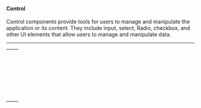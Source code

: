 
<Meta title="Docs/Category Tokens/Control Tokens" name="Control Tokens" />

#### Control

Control components provide tools for users to manage and manipulate the application or its content. They include input, select, Radio, checkbox, and other UI elements that allow users to manage and manipulate data.

---

<table>
  <tr>
    <td>
      <CodeBlock code="--ads-v2-colors-control-field-default-bg" />
    </td>
    <td>
      <ColorBlock color="--ads-v2-colors-control-field-default-bg" />
    </td>
  </tr>
  <tr>
    <td>
      <CodeBlock code="--ads-v2-colors-control-field-checked-bg" />
    </td>
    <td>
      <ColorBlock color="--ads-v2-colors-control-field-checked-bg" />
    </td>
  </tr>
  <tr>
    <td>
      <CodeBlock code="--ads-v2-colors-control-field-hover-bg" />
    </td>
    <td>
      <ColorBlock color="--ads-v2-colors-control-field-hover-bg" />
    </td>
  </tr>
  <tr>
    <td>
      <CodeBlock code="--ads-v2-colors-control-field-checked-hover-bg" />
    </td>
    <td>
      <ColorBlock color="--ads-v2-colors-control-field-checked-hover-bg" />
    </td>
  </tr>
  <tr>
    <td>
      <CodeBlock code="--ads-v2-colors-control-knob-default-bg" />
    </td>
    <td>
      <ColorBlock color="--ads-v2-colors-control-knob-default-bg" />
    </td>
  </tr>
  <tr>
    <td>
      <CodeBlock code="--ads-v2-colors-control-track-default-bg" />
    </td>
    <td>
      <ColorBlock color="--ads-v2-colors-control-track-default-bg" />
    </td>
  </tr>
  <tr>
    <td>
      <CodeBlock code="--ads-v2-colors-control-pill-default-bg" />
    </td>
    <td>
      <ColorBlock color="--ads-v2-colors-control-pill-default-bg" />
    </td>
  </tr>
  <tr>
    <td>
      <CodeBlock code="--ads-v2-colors-control-field-default-border" />
    </td>
    <td>
      <ColorBlock color="--ads-v2-colors-control-field-default-border" />
    </td>
  </tr>
  <tr>
    <td>
      <CodeBlock code="--ads-v2-colors-control-field-hover-border" />
    </td>
    <td>
      <ColorBlock color="--ads-v2-colors-control-field-hover-border" />
    </td>
  </tr>
  <tr>
    <td>
      <CodeBlock code="--ads-v2-colors-control-field-active-border" />
    </td>
    <td>
      <ColorBlock color="--ads-v2-colors-control-field-active-border" />
    </td>
  </tr>
  <tr>
    <td>
      <CodeBlock code="--ads-v2-colors-control-field-checked-border" />
    </td>
    <td>
      <ColorBlock color="--ads-v2-colors-control-field-checked-border" />
    </td>
  </tr>
  <tr>
    <td>
      <CodeBlock code="--ads-v2-colors-control-field-checked-hover-border" />
    </td>
    <td>
      <ColorBlock color="--ads-v2-colors-control-field-checked-hover-border" />
    </td>
  </tr>
  <tr>
    <td>
      <CodeBlock code="--ads-v2-colors-control-field-error-border" />
    </td>
    <td>
      <ColorBlock color="--ads-v2-colors-control-field-error-border" />
    </td>
  </tr>
  <tr>
    <td>
      <CodeBlock code="--ads-v2-colors-control-helper-default-fg" />
    </td>
    <td>
      <ColorBlock color="--ads-v2-colors-control-helper-default-fg" />
    </td>
  </tr>
  <tr>
    <td>
      <CodeBlock code="--ads-v2-colors-control-helper-error-fg" />
    </td>
    <td>
      <ColorBlock color="--ads-v2-colors-control-helper-error-fg" />
    </td>
  </tr>
  <tr>
    <td>
      <CodeBlock code="--ads-v2-colors-control-icon-checked-fg" />
    </td>
    <td>
      <ColorBlock color="--ads-v2-colors-control-icon-checked-fg" />
    </td>
  </tr>
  <tr>
    <td>
      <CodeBlock code="--ads-v2-colors-control-icon-default-fg" />
    </td>
    <td>
      <ColorBlock color="--ads-v2-colors-control-icon-default-fg" />
    </td>
  </tr>
  <tr>
    <td>
      <CodeBlock code="--ads-v2-colors-control-icon-error-fg" />
    </td>
    <td>
      <ColorBlock color="--ads-v2-colors-control-icon-error-fg" />
    </td>
  </tr>
  <tr>
    <td>
      <CodeBlock code="--ads-v2-colors-control-label-default-fg" />
    </td>
    <td>
      <ColorBlock color="--ads-v2-colors-control-label-default-fg" />
    </td>
  </tr>
  <tr>
    <td>
      <CodeBlock code="--ads-v2-colors-control-placeholder-default-fg" />
    </td>
    <td>
      <ColorBlock color="--ads-v2-colors-control-placeholder-default-fg" />
    </td>
  </tr>
  <tr>
    <td>
      <CodeBlock code="--ads-v2-colors-control-value-checked-fg" />
    </td>
    <td>
      <ColorBlock color="--ads-v2-colors-control-value-checked-fg" />
    </td>
  </tr>
  <tr>
    <td>
      <CodeBlock code="--ads-v2-colors-control-value-default-fg" />
    </td>
    <td>
      <ColorBlock color="--ads-v2-colors-control-value-default-fg" />
    </td>
  </tr>
  <tr>
    <td>
      <CodeBlock code="--ads-v2-colors-control-value-inactive-fg" />
    </td>
    <td>
      <ColorBlock color="--ads-v2-colors-control-value-inactive-fg" />
    </td>
  </tr>
</table>

<Toast />
